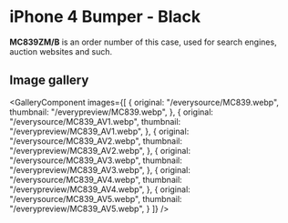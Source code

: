 
# iPhone 4 Bumper - Black

<Callout type='info' emoji='👉🏻'>**MC839ZM/B** is an order number of this case, used for search engines, auction websites and such.</Callout>

## Image gallery

<GalleryComponent
    images={[
      {
        original: "/everysource/MC839.webp",
        thumbnail: "/everypreview/MC839.webp",
      },
      {
        original: "/everysource/MC839_AV1.webp",
        thumbnail: "/everypreview/MC839_AV1.webp",
      },
      {
        original: "/everysource/MC839_AV2.webp",
        thumbnail: "/everypreview/MC839_AV2.webp",
      },
      {
        original: "/everysource/MC839_AV3.webp",
        thumbnail: "/everypreview/MC839_AV3.webp",
      },
      {
        original: "/everysource/MC839_AV4.webp",
        thumbnail: "/everypreview/MC839_AV4.webp",
      },
      {
        original: "/everysource/MC839_AV5.webp",
        thumbnail: "/everypreview/MC839_AV5.webp",
      }
    ]}
  />
